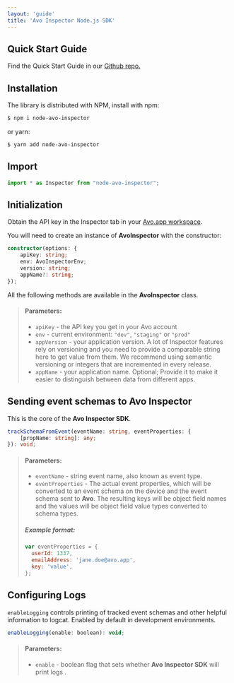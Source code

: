 ```yaml
---
layout: 'guide'
title: 'Avo Inspector Node.js SDK'
---
```



## <a name="quick-start"></a>Quick Start Guide

Find the Quick Start Guide in our <a target="_blank" rel="noopener noreferrer" href="https://github.com/avohq/node-avo-inspector">Github repo.</a>

## <a name="installation"></a>Installation

The library is distributed with NPM, install with npm:

```bash
$ npm i node-avo-inspector
```

or yarn:

```bash
$ yarn add node-avo-inspector
```

## <a name="import"></a>Import

```ts
import * as Inspector from "node-avo-inspector";
```

## <a name="initialization"></a>Initialization

Obtain the API key in the Inspector tab in your <a target="_blank" rel="noopener noreferrer" href="https://www.avo.app/welcome">Avo.app workspace</a>.

You will need to create an instance of **AvoInspector** with the constructor:

```ts
constructor(options: {
    apiKey: string;
    env: AvoInspectorEnv;
    version: string;
    appName?: string;
});
```

All the following methods are available in the **AvoInspector** class.

> #### Parameters:
>
> - `apiKey` - the API key you get in your Avo account
> - `env` - current environment: `"dev"`, `"staging"` or `"prod"`
> - `appVersion` - your application version. A lot of Inspector features rely on versioning and you need to provide a comparable string here to get value from them. We recommend using semantic versioning or integers that are incremented in every release.
> - `appName` - your application name. Optional; Provide it to make it easier to distinguish between data from different apps.

## <a name="event-tracking"></a>Sending event schemas to Avo Inspector

This is the core of the **Avo Inspector SDK**.

```ts
trackSchemaFromEvent(eventName: string, eventProperties: {
    [propName: string]: any;
}): void;
```

> #### Parameters:
>
> - `eventName` - string event name, also known as event type.
> - `eventProperties` - The actual event properties, which will be converted to an event schema on the device and the event schema sent to **Avo**. The resulting keys will be object field names and the values will be object field value types converted to schema types.
>
> ##### Example format:
>
> ```js
> var eventProperties = {
>   userId: 1337,
>   emailAddress: 'jane.doe@avo.app',
>   key: 'value',
> };
> ```

## Configuring Logs

`enableLogging` controls printing of tracked event schemas and other helpful information to logcat. Enabled by default in development environments.

```js
enableLogging(enable: boolean): void;
```

> #### Parameters:
>
> - `enable` - boolean flag that sets whether **Avo Inspector SDK** will print logs
>   .
